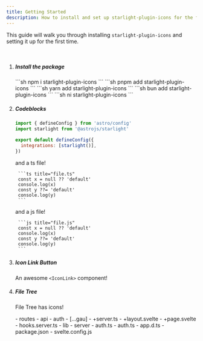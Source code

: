 ```yaml
---
title: Getting Started
description: How to install and set up starlight-plugin-icons for the first time.
---
```



This guide will walk you through installing `starlight-plugin-icons` and setting it up for the first time.

<br />

<Steps>

1. ##### Install the package

    <Tabs syncKey="pkg">
      <TabItem label="npm">
        ```sh
        npm i starlight-plugin-icons
        ```
      </TabItem>
      <TabItem label="pnpm">
        ```sh
        pnpm add starlight-plugin-icons
        ```
      </TabItem>
      <TabItem label="yarn">
        ```sh
        yarn add starlight-plugin-icons
        ```
      </TabItem>
      <TabItem label="bun">
        ```sh
        bun add starlight-plugin-icons
        ```
      </TabItem>
      <TabItem label="ni">
        ```sh
        ni starlight-plugin-icons
        ```
      </TabItem>
    </Tabs>

2. ##### Codeblocks

    ```js title="astro.config.mjs"
    import { defineConfig } from 'astro/config'
    import starlight from '@astrojs/starlight'

    export default defineConfig({
      integrations: [starlight()],
    })
    ```

    <Tabs syncKey="lang">
      <TabItem label="TypeScript">
        and a ts file!

        ```ts title="file.ts"
        const x = null ?? 'default'
        console.log(x)
        const y ??= 'default'
        console.log(y)
        ```
      </TabItem>
      <TabItem label="JavaScript">
        and a js file!

        ```js title="file.js"
        const x = null ?? 'default'
        console.log(x)
        const y ??= 'default'
        console.log(y)
        ```
      </TabItem>
    </Tabs>

3. ##### Icon Link Button

    An awesome `<IconLink>` component!

    <div class="row">
      <IconLink href="/adapters/drizzle/" icon="i-icons:drizzle" title="Drizzle" />
      <IconLink href="/adapters/drizzle/" icon="i-icons:drizzle" title="Drizzle" />
      <IconLink href="/adapters/drizzle/" icon="i-icons:drizzle" title="Drizzle Flat" flat />
      <IconLink href="/adapters/drizzle/" icon="i-icons:drizzle" title="Drizzle Flat" flat />
      <IconLink href="/adapters/drizzle/" icon="i-icons:drizzle" title="Drizzle" />
      <IconLink href="/adapters/drizzle/" icon="i-icons:drizzle" title="Drizzle" />
      <IconLink href="/adapters/drizzle/" icon="i-icons:drizzle" title="Drizzle Flat" flat />
      <IconLink href="/adapters/drizzle/" icon="i-icons:drizzle" title="Drizzle Flat" flat />
    </div>

4. ##### File Tree

    File Tree has icons!

    <FileTree>
      - routes
        - api
          - auth
            - [...gau]
              - +server.ts
        - +layout.svelte
        - +page.svelte
      - hooks.server.ts
      - lib
        - server
          - auth.ts
        - auth.ts
      - app.d.ts
      - package.json
      - svelte.config.js
    </FileTree>

</Steps>
